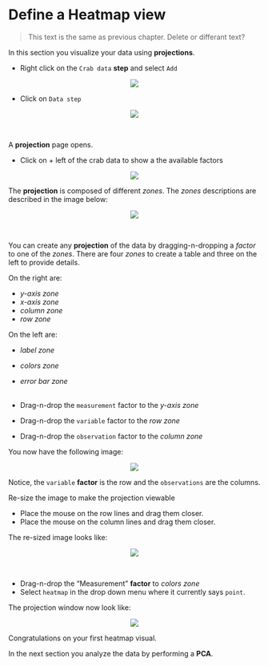 # Define a Heatmap view

> This text is the same as previous chapter. Delete or differant text?

In this section you visualize your data using __projections__.

* Right click on the `Crab data` __step__ and select `Add`

<center><img src="images/Rightclick_on_crabs_data.png"></center>

* Click on `Data step`

<center><img src="images/Click_on_datastep_adding.png"></center>\

A __projection__ page opens.

* Click on + left of the crab data to show a the available factors

<center><img src="images/Click_on_factors_crab_data.png"></center>
  
The __projection__ is composed of different _zones_. The _zones_ descriptions are described in the image below:

<center><img src="images/View_zones_description.png"></center>\

You can create any __projection__ of the data by dragging-n-dropping a _factor_ to one of the _zones_. There are four _zones_ to create a table and three on the left to provide details.

On the right are:

* _y-axis zone_
* _x-axis zone_
* _column zone_
* _row zone_

On the left are:

* _label zone_
* _colors zone_
* _error bar zone_
\
\

* Drag-n-drop the ``measurement`` factor to the _y-axis zone_
* Drag-n-drop the ``variable`` factor to the _row zone_
* Drag-n-drop the ``observation`` factor to the _column zone_

You now have the following image:

<center><img src="images/View_projection_default_size.png"></center>

Notice, the `variable` __factor__ is the row and the `observations` are the columns.

Re-size the image to make the projection viewable

* Place the mouse on the row lines and drag them closer.
* Place the mouse on the column lines and drag them closer.

The re-sized image looks like:

<center><img src="images/View_projection_resized.png"></center>\

* Drag-n-drop the "Measurement" __factor__ to _colors zone_
* Select `heatmap` in the drop down menu where it currently says `point`. 

The projection window now look like:

<center><img src="images/View_heatmap_projection.png"></center>



Congratulations on your first heatmap visual. 

In the next section you analyze the data by performing a __PCA__.
